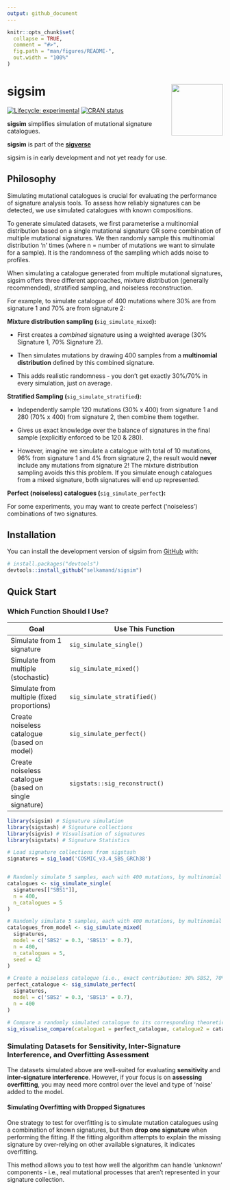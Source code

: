 ```yaml
---
output: github_document
---
```


<!-- README.md is generated from README.Rmd. Please edit that file -->

```r
knitr::opts_chunk$set(
  collapse = TRUE,
  comment = "#>",
  fig.path = "man/figures/README-",
  out.width = "100%"
)
```

# sigsim <img src="man/figures/sigsim_hex_96dpi.png" align="right" height="120"/>

<!-- badges: start -->

[![Lifecycle: experimental](https://img.shields.io/badge/lifecycle-experimental-orange.svg)](https://lifecycle.r-lib.org/articles/stages.html#experimental) [![CRAN status](https://www.r-pkg.org/badges/version/sigsim)](https://CRAN.R-project.org/package=sigsim)

<!-- badges: end -->

**sigsim** simplifies simulation of mutational signature catalogues.

**sigsim** is part of the [**sigverse**](https://github.com/selkamand/sigverse)

sigsim is in early development and not yet ready for use.

## Philosophy

Simulating mutational catalogues is crucial for evaluating the performance of signature analysis tools. To assess how reliably signatures can be detected, we use simulated catalogues with known compositions.

To generate simulated datasets, we first parameterise a multinomial distribution based on a single mutational signature OR some combination of multiple mutational signatures. We then randomly sample this multinomial distribution 'n' times (where n = number of mutations we want to simulate for a sample). It is the randomness of the sampling which adds noise to profiles.

When simulating a catalogue generated from multiple mutational signatures, sigsim offers three different approaches, mixture distribution (generally recommended), stratified sampling, and noiseless reconstruction.

For example, to simulate catalogue of 400 mutations where 30% are from signature 1 and 70% are from signature 2:

**Mixture distribution sampling (**`sig_simulate_mixed`**):**

-   First creates a *combined* signature using a weighted average (30% Signature 1, 70% Signature 2).

-   Then simulates mutations by drawing 400 samples from a **multinomial distribution** defined by this combined signature.

-   This adds realistic randomness - you don't get exactly 30%/70% in every simulation, just on average.

**Stratified Sampling (**`sig_simulate_stratified`**):**

-   Independently sample 120 mutations (30% x 400) from signature 1 and 280 (70% x 400) from signature 2, then combine them together.

-   Gives us exact knowledge over the balance of signatures in the final sample (explicitly enforced to be 120 & 280).

-   However, imagine we simulate a catalogue with total of 10 mutations, 96% from signature 1 and 4% from signature 2, the result would **never** include any mutations from signature 2! The mixture distribution sampling avoids this this problem. If you simulate enough catalogues from a mixed signature, both signatures will end up represented.

**Perfect (noiseless) catalogues (**`sig_simulate_perfect`**):**

For some experiments, you may want to create perfect ('noiseless') combinations of two signatures.

## Installation

You can install the development version of sigsim from [GitHub](https://github.com/) with:

``` r
# install.packages("devtools")
devtools::install_github("selkamand/sigsim")
```

## Quick Start

### Which Function Should I Use?

| Goal | Use This Function |
|--------------------|----------------------------------------------------|
| Simulate from 1 signature | `sig_simulate_single()` |
| Simulate from multiple (stochastic) | `sig_simulate_mixed()` |
| Simulate from multiple (fixed proportions) | `sig_simulate_stratified()` |
| Create noiseless catalogue (based on model) | `sig_simulate_perfect()` |
| Create noiseless catalogue (based on single signature) | `sigstats::sig_reconstruct()` |

```r
library(sigsim) # Signature simulation
library(sigstash) # Signature collections
library(sigvis) # Visualisation of signatures
library(sigstats) # Signature Statistics

# Load signature collections from sigstash
signatures = sig_load('COSMIC_v3.4_SBS_GRCh38')


# Randomly simulate 5 samples, each with 400 mutations, by multinomial random sampling of SBS1
catalogues <- sig_simulate_single(
  signatures[["SBS1"]], 
  n = 400, 
  n_catalogues = 5
)

# Randomly simulate 5 samples, each with 400 mutations, by multinomial random sampling of an underlying reconstructed signature containing 30% SBS1 and 70% SBS3
catalogues_from_model <- sig_simulate_mixed(
  signatures, 
  model = c('SBS2' = 0.3, 'SBS13' = 0.7), 
  n = 400, 
  n_catalogues = 5, 
  seed = 42
)

# Create a noiseless catalogue (i.e., exact contribution: 30% SBS2, 70% SBS13, total 400 mutations)
perfect_catalogue <- sig_simulate_perfect(
  signatures,
  model = c('SBS2' = 0.3, 'SBS13' = 0.7),
  n = 400
)

# Compare a randomly simulated catalogue to its corresponding theoretical (perfect) model
sig_visualise_compare(catalogue1 = perfect_catalogue, catalogue2 = catalogues_from_model[[1]], "count", names = c("Simulated", "Perfect"), title = "Simulated (coloured) vs theoretically perfect (black outline)", subtitle = "400 mutations: 30% SBS2 and 70% SBS13")
```

### Simulating Datasets for Sensitivity, Inter-Signature Interference, and Overfitting Assessment

The datasets simulated above are well-suited for evaluating **sensitivity** and **inter-signature interference**. However, if your focus is on **assessing overfitting**, you may need more control over the level and type of 'noise' added to the model.

#### Simulating Overfitting with Dropped Signatures

One strategy to test for overfitting is to simulate mutation catalogues using a combination of known signatures, but then **drop one signature** when performing the fitting. If the fitting algorithm attempts to explain the missing signature by over-relying on other available signatures, it indicates overfitting.

This method allows you to test how well the algorithm can handle 'unknown' components - i.e., real mutational processes that aren't represented in your signature collection.
